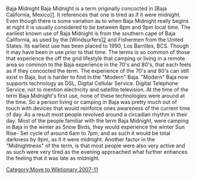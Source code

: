 [[Category:Move to Wiktionary 2007-11]]
{{Cleanup|date=October 2007}}
Baja Midnight
Baja Midnight is a term originally concocted in [Baja California, Mexico][http://en.wikipedia.org/wiki/Baja_California]. It references that one is tired as if it were midnight. Even though there is some variation as to when Baja Midnight really begins at night it is usually considered to be between 8pm and 9pm local time. 
The earliest known use of Baja Midnight is from the southern cape of Baja California, as used by the [Windsurfers][http://en.wikipedia.org/wiki/Windsurfing] and Fishermen from the United States. Its earliest use has been placed to 1990, Los Barrilles, BCS. Though it may have been in use prior to that time.
The terms is so common of those that experience the off the grid lifestyle that camping or living in a remote area so common to the Baja experience in the 70's and 80's, that each feels as if they concocted the term. The experience of the 70's and 80's can still exist in Baja, but is harder to find in the "Modern" Baja.
"Modern" Baja now supports technology as DSL, Digital Cellular Service. Digital Telephone Service, not to mention electricity and satellite television. At the time of the term Baja Midnight's first use, none of these technologies were around at the time. So a person living or camping in Baja was pretty much out of touch with devices that would reinforce ones awareness of the current time of day. As a result most people revolved around a circadian rhythm in their day. Most of the people familiar with the term Baja Midnight, were camping in Baja in the winter as Snow Birds, they would experience the winter Sun Rise- Set cycle of around 6am to 7pm, and as such it would be total darkness by 9pm, as it it were midnight.
Another factor in the "Midnightness" of the term, is that most people were also very active and as such were very tired as the evening approached what further enhances the feeling that it was late as midnight.